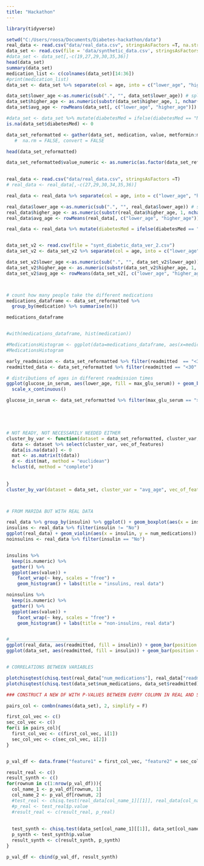 ```yaml
---
title: "Hackathon"
---
```



```r
library(tidyverse)

setwd("C:/Users/roosa/Documents/Diabetes-hackathon/data")
real_data <- read.csv("data/real_data.csv", stringsAsFactors =T, na.strings =  "NA")
data_set <- read.csv(file = 'data/synthetic_data.csv', stringsAsFactors = T, na.strings = "NA")
#data_set <- data_set[,-c(19,27,29,30,35,36)]
head(data_set)
summary(data_set) 
medication_list <- c(colnames(data_set)[14:36])
#print(medication_list)
data_set <- data_set %>% separate(col = age, into = c("lower_age", "higher_age"), sep = "-")

data_set$lower_age <-as.numeric(sub(".", "", data_set$lower_age)) # split ages 
data_set$higher_age <- as.numeric(substr(data_set$higher_age, 1, nchar(data_set$higher_age)-1))
data_set$avg_age <- rowMeans(data_set[, c("lower_age", "higher_age")]) # create column with the avg age

#data_set <- data_set %>% mutate(diabetesMed = ifelse(diabetesMed == "No", 0,1)) # modify diabetesMed to 0/1 instead of Yes/No
is.na(data_set$diabetesMed) <- 0

data_set_reformatted <- gather(data_set, medication, value, metformin:metformin.pioglitazone, na.rm = TRUE)
   #  na.rm = FALSE, convert = FALSE 

head(data_set_reformatted)  

data_set_reformatted$value_numeric <- as.numeric(as.factor(data_set_reformatted))
                                                            

```

```r
real_data <- read.csv("data/real_data.csv", stringsAsFactors =T)
# real_data <- real_data[,-c(27,29,30,34,35,36)]

real_data <- real_data %>% separate(col = age, into = c("lower_age", "higher_age"), sep = "-")

real_data$lower_age <-as.numeric(sub(".", "", real_data$lower_age)) # split ages 
real_data$higher_age <- as.numeric(substr(real_data$higher_age, 1, nchar(real_data$higher_age)-1))
real_data$avg_age <- rowMeans(real_data[, c("lower_age", "higher_age")]) # create column with the avg age

real_data <- real_data %>% mutate(diabetesMed = ifelse(diabetesMed == "No", 0,1)) # modify diabetesMed to 0/1 instead of Yes/No



```

```r
data_set_v2 <- read.csv(file = "synt_diabetic_data_ver_2.csv")
data_set_v2 <- data_set_v2 %>% separate(col = age, into = c("lower_age", "higher_age"), sep = "-")

data_set_v2$lower_age <-as.numeric(sub(".", "", data_set_v2$lower_age)) # split ages 
data_set_v2$higher_age <- as.numeric(substr(data_set_v2$higher_age, 1, nchar(data_set_v2$higher_age)-1))
data_set_v2$avg_age <- rowMeans(data_set_v2[, c("lower_age", "higher_age")]) # create column with the avg age




```


```r
# count how many people take the different medications 
medications_dataframe <- data_set_reformatted %>%  
  group_by(medication) %>% summarise(n()) 

medications_dataframe 


#with(medications_dataframe, hist(medication))

#MedicationsHistogram <- ggplot(data=medications_dataframe, aes(x=medications_dataframe$medication, y=medications_dataframe$n())) + geom_bar()
#MedicationsHistogram

```


```r

early_readmission <- data_set_reformatted %>% filter(readmitted  == "<30")
readmitted_data <- data_set_reformatted %>% filter(readmitted == "<30" | readmitted == ">30")

# distributions of ages in different readmission times
ggplot(glucose_in_serum, aes(lower_age, fill = max_glu_serum)) + geom_bar(position = "dodge") +
  scale_x_continuous()

glucose_in_serum <- data_set_reformatted %>% filter(max_glu_serum == ">200" | max_glu_serum == ">300" | max_glu_serum == "Norm")



 
```

```r
# NOT READY, NOT NECESSARILY NEEDED EITHER
cluster_by_var <- function(dataset = data_set_reformatted, cluster_var, vec_of_features){
  data <- dataset %>% select(cluster_var, vec_of_features)
  data[is.na(data)] <- 0
  mat <- as.matrix(t(data))
  d <- dist(mat, method = "euclidean")
  hclust(d, method = "complete")
  
  
}
cluster_by_var(dataset = data_set, cluster_var = "avg_age", vec_of_features = medication_list)




```

```r
# FROM MARIDA BUT WITH REAL DATA

real_data %>% group_by(insulin) %>% ggplot() + geom_boxplot(aes(x = insulin,y = time_in_hospital))
insulins <- real_data %>% filter(insulin != "No")
ggplot(real_data) + geom_violin(aes(x = insulin, y = num_medications))
noinsulins <- real_data %>% filter(insulin == "No")


insulins %>%
  keep(is.numeric) %>% 
  gather() %>% 
  ggplot(aes(value)) +
    facet_wrap(~ key, scales = "free") +
    geom_histogram() + labs(title = "insulins, real data")

noinsulins %>%
  keep(is.numeric) %>% 
  gather() %>% 
  ggplot(aes(value)) +
    facet_wrap(~ key, scales = "free") +
    geom_histogram() + labs(title = "non-insulins, real data")


#_____________________________
ggplot(real_data, aes(readmitted, fill = insulin)) + geom_bar(position = "fill")  # readmitted with insulin information --> REAL DATA
ggplot(data_set, aes(readmitted, fill = insulin)) + geom_bar(position = "fill")  # readmitted with insulin information --> SYNTH DATA



```


```r
# CORRELATIONS BETWEEN VARIABLES

plotchisqtest(chisq.test(real_data["num_medications"], real_data["readmitted"]))
plotchisqtest(chisq.test(data_set$num_medications, data_set$readmitted))

### CONSTRUCT A NEW DF WITH P-VALUES BETWEEN EVERY COLUMN IN REAL AND SYNTH DATA

pairs_col <- combn(names(data_set), 2, simplify = F) 

first_col_vec <- c()
sec_col_vec <- c()
for(i in pairs_col){
  first_col_vec <- c(first_col_vec, i[1])
  sec_col_vec <- c(sec_col_vec, i[2])
}


p_val_df <- data.frame("feature1" = first_col_vec, "feature2" = sec_col_vec)

result_real <- c()
result_synth <- c()
for(rownum in c(1:nrow(p_val_df))){
  col_name_1 <- p_val_df[rownum, 1]
  col_name_2 <- p_val_df[rownum, 2]
  #test_real <- chisq.test(real_data[col_name_1][[1]], real_data[col_name_2][[1]])
  #p_real <- test_real$p.value
  #result_real <- c(result_real, p_real)
  
  
  test_synth <- chisq.test(data_set[col_name_1][[1]], data_set[col_name_2][[1]])
  p_synth <- test_synth$p.value
  result_synth <- c(result_synth, p_synth)
}

p_val_df <- cbind(p_val_df, result_synth)






```






















